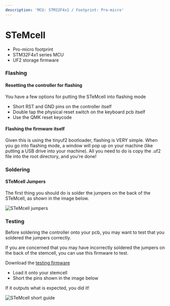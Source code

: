 ```yaml
---
description: 'MCU: STM32F4x1 / Footprint: Pro-micro'
---
```


# STeMcell
- Pro-micro footprint
- STM32F4x1 series MCU
- UF2 storage firmware

### Flashing

#### Resetting the controller for flashing

You have a few options for putting the STeMcell into flashing mode
* Short RST and GND pins on the controller itself
* Double tap the physical reset switch on the keyboard pcb itself
* Use the QMK reset keycode

#### Flashing the firmware itself

Given this is using the tinyuf2 bootloader, flashing is VERY simple. When you go into flashing mode, a window will pop up on your machine (like putting a USB drive into your machine). All you need to do is copy the .uf2 file into the root directory, and you're done!

### Soldering

#### STeMcell Jumpers

The first thing you should do is solder the jumpers on the back of the STeMcell, as shown in the image below.

![STeMcell jumpers](stemcell-jumpers.jpg?50%)

### Testing

Before soldering the controller onto your pcb, you may want to test that you soldered the jumpers correctly.

If you are concerned that you may have incorrectly soldered the jumpers on the back of the stemcell, you can use this firmware to test.

Download the [testing firmware](stemcell_jumper_tester_default.uf2)

- Load it onto your stemcell
- Short the pins shown in the image below

If it outputs what is expected, you did it!

![STeMcell short guide](short_guide.png?height=300px)
